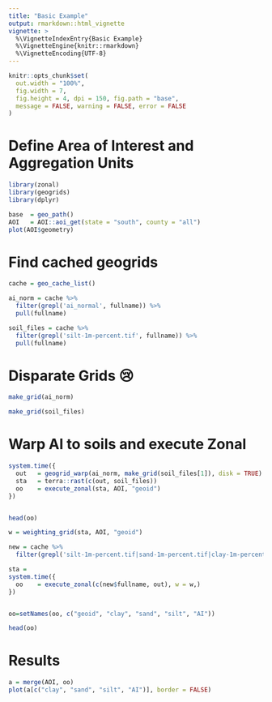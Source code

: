 ```yaml
---
title: "Basic Example"
output: rmarkdown::html_vignette
vignette: >
  %\VignetteIndexEntry{Basic Example}
  %\VignetteEngine{knitr::rmarkdown}
  %\VignetteEncoding{UTF-8}
---
```


```r
knitr::opts_chunk$set(
  out.width = "100%",
  fig.width = 7, 
  fig.height = 4, dpi = 150, fig.path = "base",
  message = FALSE, warning = FALSE, error = FALSE
)
```

# Define Area of Interest and Aggregation Units

```r
library(zonal)
library(geogrids)
library(dplyr)

base  = geo_path()
AOI   = AOI::aoi_get(state = "south", county = "all")
plot(AOI$geometry)
```

# Find cached geogrids 

```r
cache = geo_cache_list()

ai_norm = cache %>% 
  filter(grepl('ai_normal', fullname)) %>% 
  pull(fullname)

soil_files = cache %>% 
  filter(grepl('silt-1m-percent.tif', fullname)) %>% 
  pull(fullname)
```

# Disparate Grids 😢

```r
make_grid(ai_norm)

make_grid(soil_files)
```

# Warp AI to soils and execute Zonal

```r
system.time({
  out   = geogrid_warp(ai_norm, make_grid(soil_files[1]), disk = TRUE)
  sta   = terra::rast(c(out, soil_files))
  oo    = execute_zonal(sta, AOI, "geoid")
})


head(oo)
```
```r
w = weighting_grid(sta, AOI, "geoid")

new = cache %>% 
  filter(grepl('silt-1m-percent.tif|sand-1m-percent.tif|clay-1m-percent.tif', fullname)) 

sta = 
system.time({
  oo    = execute_zonal(c(new$fullname, out), w = w,)
})


oo=setNames(oo, c("geoid", "clay", "sand", "silt", "AI"))

head(oo)
```

# Results

```r
a = merge(AOI, oo)
plot(a[c("clay", "sand", "silt", "AI")], border = FALSE)
```



